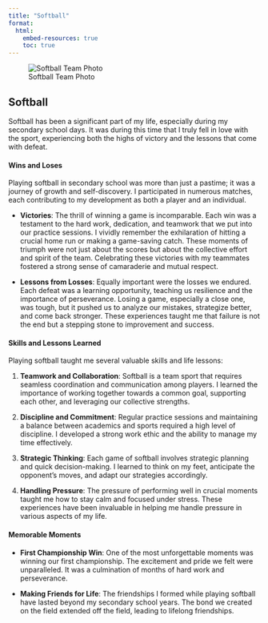 ```yaml
---
title: "Softball"
format: 
  html:
    embed-resources: true
    toc: true
---
```


 ![Softball Team Photo](img src="https://www.google.com/url?sa=i&url=https%3A%2F%2Fwww.redsports.sg%2F2014%2F03%2F18%2Fnational-b-div-softball-tkgs-st-theresas-convent%2F13%2F&psig=AOvVaw1kIy3xIaDcmJLcM5QGDrw1&ust=1715758549160000&source=images&cd=vfe&opi=89978449&ved=0CBIQjRxqFwoTCIDNse_QjIYDFQAAAAAdAAAAABAK" alt="softball")

## Softball

Softball has been a significant part of my life, especially during my secondary school days. It was during this time that I truly fell in love with the sport, experiencing both the highs of victory and the lessons that come with defeat.

#### **Wins and Loses**

Playing softball in secondary school was more than just a pastime; it was a journey of growth and self-discovery. I participated in numerous matches, each contributing to my development as both a player and an individual.

-   **Victories**: The thrill of winning a game is incomparable. Each win was a testament to the hard work, dedication, and teamwork that we put into our practice sessions. I vividly remember the exhilaration of hitting a crucial home run or making a game-saving catch. These moments of triumph were not just about the scores but about the collective effort and spirit of the team. Celebrating these victories with my teammates fostered a strong sense of camaraderie and mutual respect.

-   **Lessons from Losses**: Equally important were the losses we endured. Each defeat was a learning opportunity, teaching us resilience and the importance of perseverance. Losing a game, especially a close one, was tough, but it pushed us to analyze our mistakes, strategize better, and come back stronger. These experiences taught me that failure is not the end but a stepping stone to improvement and success.

#### **Skills and Lessons Learned**

Playing softball taught me several valuable skills and life lessons:

1.  **Teamwork and Collaboration**: Softball is a team sport that requires seamless coordination and communication among players. I learned the importance of working together towards a common goal, supporting each other, and leveraging our collective strengths.

2.  **Discipline and Commitment**: Regular practice sessions and maintaining a balance between academics and sports required a high level of discipline. I developed a strong work ethic and the ability to manage my time effectively.

3.  **Strategic Thinking**: Each game of softball involves strategic planning and quick decision-making. I learned to think on my feet, anticipate the opponent's moves, and adapt our strategies accordingly.

4.  **Handling Pressure**: The pressure of performing well in crucial moments taught me how to stay calm and focused under stress. These experiences have been invaluable in helping me handle pressure in various aspects of my life.

#### **Memorable Moments**

-   **First Championship Win**: One of the most unforgettable moments was winning our first championship. The excitement and pride we felt were unparalleled. It was a culmination of months of hard work and perseverance.

-   **Making Friends for Life**: The friendships I formed while playing softball have lasted beyond my secondary school years. The bond we created on the field extended off the field, leading to lifelong friendships.
